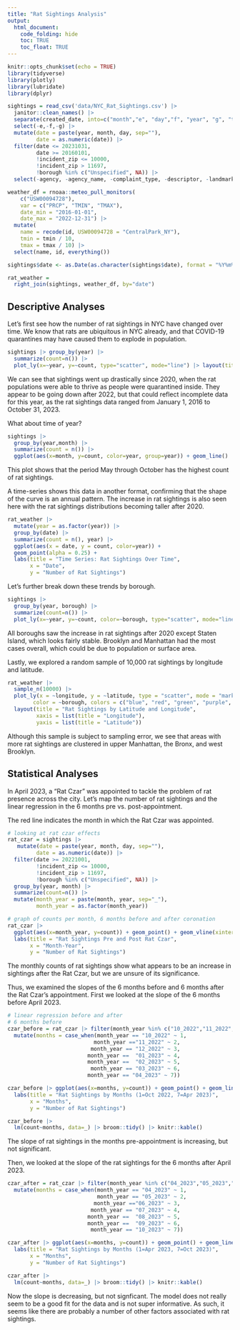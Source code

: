 ```yaml
---
title: "Rat Sightings Analysis"
output: 
  html_document:
    code_folding: hide
    toc: TRUE
    toc_float: TRUE
---
```


```r
knitr::opts_chunk$set(echo = TRUE)
library(tidyverse)
library(plotly)
library(lubridate)
library(dplyr)
```

```r
sightings = read_csv('data/NYC_Rat_Sightings.csv') |>
  janitor::clean_names() |>
  separate(created_date, into=c("month","e", "day","f", "year", "g", "time"), sep=c(2,3,5,6,10,11)) |>
  select(-e,-f,-g) |>
  mutate(date = paste(year, month, day, sep=""),
         date = as.numeric(date)) |> 
  filter(date <= 20231031,
         date >= 20160101,
         !incident_zip <= 10000,
         !incident_zip > 11697,
         !borough %in% c("Unspecified", NA)) |>
  select(-agency, -agency_name, -complaint_type, -descriptor, -landmark, -facility_type, -park_facility_name, -vehicle_type, -taxi_company_borough, -taxi_pick_up_location, -bridge_highway_name, -road_ramp, -bridge_highway_segment, -bridge_highway_direction) |> select(unique_key, date, year, month, day, everything())
```

```r
weather_df = rnoaa::meteo_pull_monitors(
    c("USW00094728"),
    var = c("PRCP", "TMIN", "TMAX"), 
    date_min = "2016-01-01",
    date_max = "2022-12-31") |>
  mutate(
    name = recode(id, USW00094728 = "CentralPark_NY"),
    tmin = tmin / 10,
    tmax = tmax / 10) |>
  select(name, id, everything())
```

```r
sightings$date <- as.Date(as.character(sightings$date), format = "%Y%m%d")

rat_weather =
  right_join(sightings, weather_df, by="date")
```

## Descriptive Analyses

Let's first see how the number of rat sightings in NYC have changed over time. We know that rats are ubiquitous in NYC already, and that COVID-19 quarantines may have caused them to explode in population.

```r
sightings |> group_by(year) |>
  summarize(count=n()) |>
  plot_ly(x=~year, y=~count, type="scatter", mode="line") |> layout(title = "Rat Sightings over Time", xaxis=list(title="Year"), yaxis=list(title="Number of Rat Sightings"))
```

We can see that sightings went up drastically since 2020, when the rat populations were able to thrive as people were quarantined inside. They appear to be going down after 2022, but that could reflect incomplete data for this year, as the rat sightings data ranged from January 1, 2016 to October 31, 2023. 

What about time of year?

```r
sightings |> 
  group_by(year,month) |> 
  summarize(count = n()) |> 
  ggplot(aes(x=month, y=count, color=year, group=year)) + geom_line() 
```

This plot shows that the period May through October has the highest count of rat sightings.

A time-series shows this data in another format, confirming that the shape of the curve is an annual pattern. The increase in rat sightings is also seen here with the rat sightings distributions becoming taller after 2020. 

```r
rat_weather |>
  mutate(year = as.factor(year)) |>
  group_by(date) |>
  summarize(count = n(), year) |>  
  ggplot(aes(x = date, y = count, color=year)) +
  geom_point(alpha = 0.25) + 
  labs(title = "Time Series: Rat Sightings Over Time",
       x = "Date",
       y = "Number of Rat Sightings")
```

Let's further break down these trends by borough. 

```r
sightings |> 
  group_by(year, borough) |> 
  summarize(count=n()) |> 
  plot_ly(x=~year, y=~count, color=~borough, type="scatter", mode="line") |> layout(title = "Rat Sightings by Borough", xaxis=list(title="Year"), yaxis=list(title="Number of Rat Sightings"))
```

All boroughs saw the increase in rat sightings after 2020 except Staten Island, which looks fairly stable. Brooklyn and Manhattan had the most cases overall, which could be due to population or surface area. 

Lastly, we explored a random sample of 10,000 rat sightings by longitude and latitude.

```r
rat_weather |>
  sample_n(10000) |>
  plot_ly(x = ~longitude, y = ~latitude, type = "scatter", mode = "markers", marker=list(size=2, opacity=0.25),
        color = ~borough, colors = c("blue", "red", "green", "purple", "orange")) |> 
  layout(title = "Rat Sightings by Latitude and Longitude",
         xaxis = list(title = "Longitude"),
         yaxis = list(title = "Latitude"))
```

Although this sample is subject to sampling error, we see that areas with more rat sightings are clustered in upper Manhattan, the Bronx, and west Brooklyn. 


## Statistical Analyses

In April 2023, a "Rat Czar" was appointed to tackle the problem of rat presence across the city. Let's map the number of rat sightings and the linear regression in the 6 months pre vs. post-appointment.

The red line indicates the month in which the Rat Czar was appointed.

```r
# looking at rat czar effects
rat_czar = sightings |>
   mutate(date = paste(year, month, day, sep=""),
         date = as.numeric(date)) |> 
  filter(date >= 20221001,
         !incident_zip <= 10000,
         !incident_zip > 11697,
         !borough %in% c("Unspecified", NA)) |>
  group_by(year, month) |>
  summarize(count=n()) |>
  mutate(month_year = paste(month, year, sep="_"),
         month_year = as.factor(month_year)) 
```

```r
# graph of counts per month, 6 months before and after coronation
rat_czar |>
  ggplot(aes(x=month_year, y=count)) + geom_point() + geom_vline(xintercept="04_2023", color="red", linetype="dashed") + theme(axis.text.x=element_text(angle=90)) + 
  labs(title = "Rat Sightings Pre and Post Rat Czar",
       x = "Month-Year",
       y = "Number of Rat Sightings")
```

The monthly counts of rat sightings show what appears to be an increase in sightings after the Rat Czar, but we are unsure of its significance.

Thus, we examined the slopes of the 6 months before and 6 months after the Rat Czar's appointment. First we looked at the slope of the 6 months before April 2023.

```r
# linear regression before and after
# 6 months before
czar_before = rat_czar |> filter(month_year %in% c("10_2022","11_2022", "12_2022", "01_2023", "02_2023", "03_2023", "04_2023")) |>
  mutate(months = case_when(month_year == "10_2022" ~ 1,
                           month_year =="11_2022" ~ 2,
                          month_year == "12_2022" ~ 3,
                         month_year ==  "01_2023" ~ 4,
                         month_year ==  "02_2023" ~ 5,
                          month_year == "03_2023" ~ 6,
                         month_year == "04_2023" ~ 7)) 
```

```r
czar_before |> ggplot(aes(x=months, y=count)) + geom_point() + geom_line() + 
  labs(title = "Rat Sightings by Months (1=Oct 2022, 7=Apr 2023)",
       x = "Months",
       y = "Number of Rat Sightings")

czar_before |>
  lm(count~months, data=_) |> broom::tidy() |> knitr::kable()
```

The slope of rat sightings in the months pre-appointment is increasing, but not significant. 

Then, we looked at the slope of the rat sightings for the 6 months after April 2023.

```r
czar_after = rat_czar |> filter(month_year %in% c("04_2023","05_2023","06_2023", "07_2023", "08_2023", "09_2023", "10_2023")) |>
  mutate(months = case_when(month_year == "04_2023" ~ 1,
                            month_year == "05_2023" ~ 2,
                           month_year =="06_2023" ~ 3,
                          month_year == "07_2023" ~ 4,
                         month_year ==  "08_2023" ~ 5,
                         month_year ==  "09_2023" ~ 6,
                          month_year == "10_2023" ~ 7)) 
```

```r
czar_after |> ggplot(aes(x=months, y=count)) + geom_point() + geom_line() + 
  labs(title = "Rat Sightings by Months (1=Apr 2023, 7=Oct 2023)",
       x = "Months",
       y = "Number of Rat Sightings")

czar_after |>
  lm(count~months, data=_) |> broom::tidy() |> knitr::kable()
```

Now the slope is decreasing, but not signficant. The model does not really seem to be a good fit for the data and is not super informative. As such, it seems like there are probably a number of other factors associated with rat sightings.

